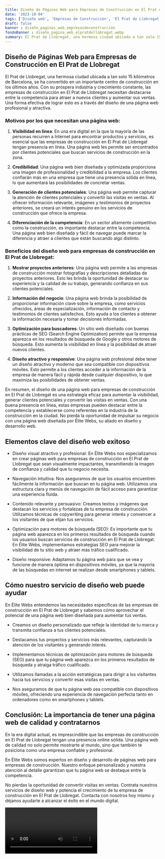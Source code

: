 ```yaml
---
title: Diseño de Páginas Web para Empresas de Construcción en El Prat de Llobregat
date: '2023-10-04'
tags: ['Diseño web', 'Empresas de Construcción', 'El Prat de Llobregat']
draft: false
banner : diseño_paginas_web_empresasdeconstrucción
fondoBanner : diseño_pagina_web_elpratdellobregat.webp
summary: El Prat de Llobregat, una hermosa ciudad ubicada a tan solo 15 kilómetros de Barcelona, se ha convertido en un importante centro de construcción en los últimos años. Con su próspera industria y crecimiento constante, las empresas de construcción en El Prat de Llobregat necesitan destacarse entre la competencia para atraer a nuevos clientes y aumentar sus ventas. Una forma efectiva de lograr esto es a través del diseño de una página web profesional y atractiva.
---
```


## Diseño de Páginas Web para Empresas de Construcción en El Prat de Llobregat

El Prat de Llobregat, una hermosa ciudad ubicada a tan solo 15 kilómetros de Barcelona, se ha convertido en un importante centro de construcción en los últimos años. Con su próspera industria y crecimiento constante, las empresas de construcción en El Prat de Llobregat necesitan destacarse entre la competencia para atraer a nuevos clientes y aumentar sus ventas. Una forma efectiva de lograr esto es a través del diseño de una página web profesional y atractiva.

### Motivos por los que necesitan una página web:

1. **Visibilidad en línea**: En una era digital en la que la mayoría de las personas recurren a Internet para encontrar productos y servicios, es esencial que las empresas de construcción en El Prat de Llobregat tengan presencia en línea. Una página web les permite ser encontrados por clientes potenciales que buscan servicios de construcción en la zona.

2. **Credibilidad**: Una página web bien diseñada y optimizada proporciona una imagen de profesionalidad y credibilidad a la empresa. Los clientes confiarán más en una empresa que tiene una presencia sólida en línea, lo que aumentará las posibilidades de concretar ventas.

3. **Generación de clientes potenciales**: Una página web permite capturar la atención de clientes potenciales y convertir las visitas en ventas. Al ofrecer información relevante, imágenes y testimonios de proyectos anteriores, se creará un interés genuino en los servicios de construcción que ofrece la empresa.

4. **Diferenciación de la competencia**: En un sector altamente competitivo como la construcción, es importante destacar entre la competencia. Una página web bien diseñada y fácil de navegar puede marcar la diferencia y atraer a clientes que están buscando algo distinto.

### Beneficios del diseño web para empresas de construcción en El Prat de Llobregat:

1. **Mostrar proyectos anteriores**: Una página web permite a las empresas de construcción mostrar fotografías y descripciones detalladas de proyectos anteriores. Esto les brinda la oportunidad de destacar su experiencia y la calidad de su trabajo, generando confianza en sus clientes potenciales.

2. **Información del negocio**: Una página web brinda la posibilidad de proporcionar información clave sobre la empresa, como servicios ofrecidos, áreas de especialización, información de contacto y testimonios de clientes satisfechos. Esto ayuda a los clientes a obtener la información necesaria y tomar decisiones informadas.

3. **Optimización para buscadores**: Un sitio web diseñado con buenas prácticas de SEO (Search Engine Optimization) permite que la empresa aparezca en los resultados de búsqueda de Google y otros motores de búsqueda. Esto aumenta la visibilidad en línea y la posibilidad de atraer nuevos clientes.

4. **Diseño atractivo y responsive**: Una página web profesional debe tener un diseño atractivo y moderno que sea compatible con dispositivos móviles. Esto permite a los clientes acceder a la información de la empresa de manera fácil y rápida desde cualquier dispositivo, lo que maximiza las posibilidades de obtener ventas.

En resumen, el diseño de una página web para empresas de construcción en El Prat de Llobregat es una estrategia eficaz para aumentar la visibilidad, generar clientes potenciales y convertir las visitas en ventas. Con una buena presencia en línea, estas empresas pueden destacar entre la competencia y establecerse como referentes en la industria de la construcción en la ciudad. No pierda la oportunidad de impulsar su negocio con una página web diseñada por Élite Webs, su aliado en diseño y desarrollo web.

<GifSeo />

<Cta />

## Elementos clave del diseño web exitoso

- Diseño visual atractivo y profesional: En Élite Webs nos especializamos en crear páginas web para empresas de construcción en El Prat de Llobregat que sean visualmente impactantes, transmitiendo la imagen de confianza y calidad que tu negocio necesita.

- Navegación intuitiva: Nos aseguramos de que los usuarios encuentren fácilmente la información que buscan en tu página web. Utilizamos una estructura clara y menús de navegación de fácil acceso para garantizar una experiencia fluida.

- Contenido relevante y persuasivo: Creamos textos y imágenes que destacan los servicios y fortalezas de tu empresa de construcción. Utilizamos técnicas de copywriting para generar interés y convencer a los visitantes de que elijan tus servicios.

- Optimización para motores de búsqueda (SEO): Es importante que tu página web aparezca en los primeros resultados de búsqueda cuando los usuarios buscan servicios de construcción en El Prat de Llobregat. En Élite Webs, implementamos estrategias SEO para mejorar la visibilidad de tu sitio web y atraer más tráfico cualificado.

- Diseño responsive: Adaptamos tu página web para que se vea y funcione de manera óptima en dispositivos móviles, ya que la mayoría de las búsquedas en internet se realizan desde smartphones y tablets.

## Cómo nuestro servicio de diseño web puede ayudar

En Élite Webs entendemos las necesidades específicas de las empresas de construcción en El Prat de Llobregat y sabemos cómo aprovechar el potencial de una página web bien diseñada para aumentar tus ventas.

- Creamos un diseño personalizado que refleje la identidad de tu marca y transmita confianza a tus clientes potenciales.

- Destacamos tus proyectos y servicios más relevantes, capturando la atención de los visitantes y generando interés.

- Implementamos técnicas de optimización para motores de búsqueda (SEO) para que tu página web aparezca en los primeros resultados de búsqueda y atraiga tráfico cualificado.

- Utilizamos llamadas a la acción estratégicas para dirigir a los visitantes hacia tus servicios y convertir esas visitas en ventas.

- Nos aseguramos de que tu página web sea compatible con dispositivos móviles, ofreciendo una experiencia de navegación perfecta tanto en ordenadores como en smartphones y tablets.

## Conclusión: La importancia de tener una página web de calidad y contratarnos

En la era digital actual, es imprescindible que las empresas de construcción en El Prat de Llobregat tengan una presencia online sólida. Una página web de calidad no solo permite mostrarte al mundo, sino que también te posiciona como una empresa confiable y profesional.

En Élite Webs somos expertos en diseño y desarrollo de páginas web para empresas de construcción. Nuestro enfoque personalizado y nuestra atención al detalle garantizan que tu página web se destaque entre la competencia.

No pierdas la oportunidad de convertir visitas en ventas. Contrata nuestros servicios de diseño web y potencia el crecimiento de tu empresa de construcción en El Prat de Llobregat. Contacta con nosotros hoy mismo y déjanos ayudarte a alcanzar el éxito en el mundo digital.

<Video />

<CtaBot job='Empresas de Construcción' city='El Prat de Llobregat'/>

<Gmaps query='El Prat de Llobregat+españa+maps' />